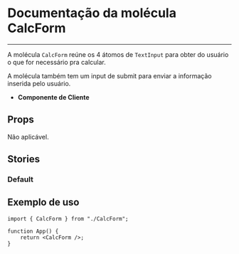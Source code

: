 
<Meta title="CalcForm" of={CalcForm} />

# Documentação da molécula CalcForm

---

A molécula `CalcForm` reúne os 4 átomos de `TextInput` para obter do usuário o
que for necessário pra calcular.

A molécula também tem um input de submit para enviar a informação inserida pelo
usuário.

-   **Componente de Cliente**

## Props

Não aplicável.

## Stories

### Default

<Canvas of={CalcForm.Default} />

## Exemplo de uso

```tsx
import { CalcForm } from "./CalcForm";

function App() {
    return <CalcForm />;
}
```
